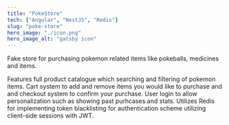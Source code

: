 ```yaml
---
title: "PokeStore"
tech: ["Angular", "NestJS", "Redis"]
slug: "poke-store"
hero_image: "./icon.png"
hero_image_alt: "gatsby icon"
---
```


Fake store for purchasing pokemon related items like pokeballs, medicines and items.

Features full product catalogue which searching and filtering of pokemon items. Cart system to add and remove items you would
like to purchase and and checkout system to confirm your purchase. User login to allow personalization such as showing past
purhcases and stats. Utilizes Redis for implementing token blacklisting for authentication scheme utilizing client-side sessions
with JWT.